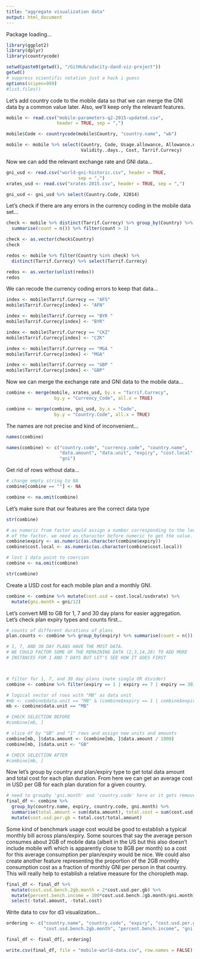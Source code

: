```yaml
---
title: "aggregate visualization data"
output: html_document
---
```




Package loading...
```r
library(ggplot2)
library(dplyr)
library(countrycode)
```



```r
setwd(paste0(getwd(), "/GitHub/udacity-dand-viz-project"))
getwd()
# suppress scientific notation just a hack i guess
options(scipen=999)
#list.files()
```



Let's add country code to the mobile data so that we can merge the GNI data by a common value later. Also, we'll keep only the relevant features.
```r
mobile <- read.csv("mobile-parameters-q2-2015-updated.csv",
                   header = TRUE, sep = ",")

mobile$Code <- countrycode(mobile$Country, "country.name", "wb")

mobile <- mobile %>% select(Country, Code, Usage.allowance, Allowance.units,
                            Validity..days., Cost, Tarrif.Currecy)
```



Now we can add the relevant exchange rate and GNI data...
```r
gni_usd <- read.csv("world-gni-historic.csv", header = TRUE,
                           sep = ",")
xrates_usd <- read.csv("xrates-2015.csv", header = TRUE, sep = ",")

gni_usd <- gni_usd %>% select(Country.Code, X2014)
```



Let's check if there are any errors in the currency coding in the mobile data set...
```r
check <- mobile %>% distinct(Tarrif.Currecy) %>% group_by(Country) %>%
  summarise(count = n()) %>% filter(count > 1)

check <- as.vector(check$Country)
check

redos <- mobile %>% filter(Country %in% check) %>%
  distinct(Tarrif.Currecy) %>% select(Tarrif.Currecy)

redos <- as.vector(unlist(redos))
redos
```



We can recode the currency coding errors to keep that data...
```r
index <- mobile$Tarrif.Currecy == "AFS"
mobile$Tarrif.Currecy[index] <- "AFN"

index <- mobile$Tarrif.Currecy == "BYR "
mobile$Tarrif.Currecy[index] <- "BYR"

index <- mobile$Tarrif.Currecy == "CKZ"
mobile$Tarrif.Currecy[index] <- "CZK"

index <- mobile$Tarrif.Currecy == "MGA "
mobile$Tarrif.Currecy[index] <- "MGA"

index <- mobile$Tarrif.Currecy == "GBP "
mobile$Tarrif.Currecy[index] <- "GBP"
```



Now we can merge the exchange rate and GNI data to the mobile data...
```r
combine <- merge(mobile, xrates_usd, by.x = "Tarrif.Currecy",
                  by.y = "Currency_Code", all.x = TRUE)

combine <- merge(combine, gni_usd, by.x = "Code",
                  by.y = "Country.Code", all.x = TRUE)
```



The names are not precise and kind of inconvenient...
```r
names(combine)

names(combine) <- c("country.code", "currency.code", "country.name",
                    "data.amount", "data.unit", "expiry", "cost.local", "usdxrate",
                    "gni")
```



Get rid of rows without data...
```r
# change empty string to NA
combine[combine == ""] <- NA

combine <- na.omit(combine)
```



Let's make sure that our features are the correct data type
```r
str(combine)

# as numeric from factor would assign a number corresponding to the level
# of the factor. we need as character before numeric to get the value.
combine$expiry <- as.numeric(as.character(combine$expiry))
combine$cost.local <- as.numeric(as.character(combine$cost.local))

# lost 1 data point to coercion
combine <- na.omit(combine)

str(combine)
```



Create a USD cost for each mobile plan and a monthly GNI.
```r
combine <- combine %>% mutate(cost.usd = cost.local/usdxrate) %>%
  mutate(gni.month = gni/12)
```



Let's convert MB to GB for 1, 7 and 30 day plans for easier aggregation. Let's check plan expiry types and counts first...
```r
# counts of different durations of plans
plan.counts <- combine %>% group_by(expiry) %>% summarise(count = n())

# 1, 7, AND 30 DAY PLANS HAVE THE MOST DATA.
# WE COULD FACTOR SOME OF THE REMAINING DATA (2,3,14,28) TO ADD MORE
# INSTANCES FOR 1 AND 7 DAYS BUT LET'S SEE HOW IT GOES FIRST



# filter for 1, 7, and 30 day plans (note single OR divider)
combine <- combine %>% filter(expiry == 1 | expiry == 7 | expiry == 30)

# logical vector of rows with "MB" as data unit
#mb <- combine$data.unit == "MB" & (combine$expiry == 1 | combine$expiry == 7 | combine$expiry == 30)
mb <- combine$data.unit == "MB"

# CHECK SELECTION BEFORE
#combine[mb, ]

# slice df by "GB" and "1" rows and assign new units and amounts
combine[mb, ]$data.amount <- (combine[mb, ]$data.amount / 1000)
combine[mb, ]$data.unit <- "GB"

# CHECK SELECTION AFTER
#combine[mb, ]
```



Now let's group by country and plan/expiry type to get total data amount and total cost for each plan duration. From here we can get an average cost in USD per GB for each plan duration for a given country.
```r
# need to groupby 'gni.month' and 'country.code' here or it gets removed in the chain
final_df <- combine %>%
  group_by(country.name, expiry, country.code, gni.month) %>%
  summarise(total.amount = sum(data.amount), total.cost = sum(cost.usd)) %>%
  mutate(cost.usd.per.gb = total.cost/total.amount)
```



Some kind of benchmark usage cost would be good to establish a typical monthly bill across plans/expiry.  Some sources that say the average person consumes about 2GB of mobile data (albeit in the US but this also doesn't include mobile wifi which is apparently close to 8GB per month) so a cost for this average consumption per plan/expiry would be nice.  We could also create another feature representing the proportion of the 2GB monthly consumption cost as a fraction of monthly GNI per person in that country.  This will really help to establish a relative measure for the choropleth map.
```r
final_df <- final_df %>%
  mutate(cost.usd.bench.2gb.month = 2*cost.usd.per.gb) %>%
  mutate(percent.bench.income = 100*cost.usd.bench.2gb.month/gni.month) %>%
  select(-total.amount, -total.cost)
```




Write data to csv for d3 visualization...
```r
ordering <- c("country.name", "country.code", "expiry", "cost.usd.per.gb",
              "cost.usd.bench.2gb.month", "percent.bench.income", "gni.month")

final_df <- final_df[, ordering]

write.csv(final_df, file = "mobile-world-data.csv", row.names = FALSE)
```
